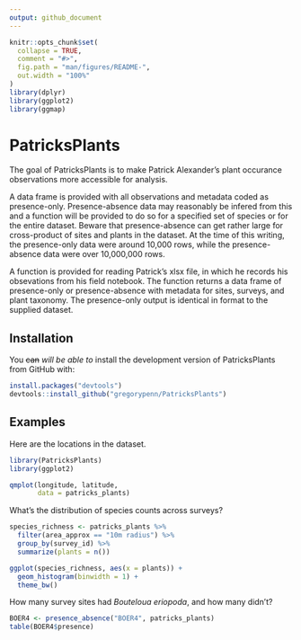 ```yaml
---
output: github_document
---
```


<!-- README.md is generated from README.Rmd. Please edit that file -->

```r
knitr::opts_chunk$set(
  collapse = TRUE,
  comment = "#>",
  fig.path = "man/figures/README-",
  out.width = "100%"
)
library(dplyr)
library(ggplot2)
library(ggmap)
```

# PatricksPlants

<!-- badges: start -->
<!-- badges: end -->

The goal of PatricksPlants is to make Patrick Alexander's plant occurance observations more accessible for analysis. 

A data frame is provided with all observations and metadata coded as presence-only. Presence-absence data may reasonably be infered from this and a function will be provided to do so for a specified set of species or for the entire dataset. Beware that presence-absence can get rather large for cross-product of sites and plants in the dataset. At the time of this writing, the presence-only data were around 10,000 rows, while the presence-absence data were over 10,000,000 rows.

A function is provided for reading Patrick's xlsx file, in which he records his obsevations from his field notebook. The function returns a data frame of presence-only or presence-absence with metadata for sites, surveys, and plant taxonomy. The presence-only output is identical in format to the supplied dataset.

## Installation

<!-- You can install the released version of PatricksPlants from [CRAN](https://CRAN.R-project.org) with: -->

<!-- ``` r -->
<!-- install.packages("PatricksPlants") -->
<!-- ``` -->

You ~~can~~ _will be able to_ install the development version of PatricksPlants from GitHub with:

``` r
install.packages("devtools")
devtools::install_github("gregorypenn/PatricksPlants")
```

## Examples

Here are the locations in the dataset.

```r
library(PatricksPlants)
library(ggplot2)

qmplot(longitude, latitude, 
       data = patricks_plants)
```

What's the distribution of species counts across surveys?
```r
species_richness <- patricks_plants %>%
  filter(area_approx == "10m radius") %>%
  group_by(survey_id) %>%
  summarize(plants = n())

ggplot(species_richness, aes(x = plants)) +
  geom_histogram(binwidth = 1) +
  theme_bw()

```

How many survey sites had *Bouteloua eriopoda*, and how many didn't?
```r
BOER4 <- presence_absence("BOER4", patricks_plants)
table(BOER4$presence)
```
<!-- Don't forget to commit and push figure files, so they display on GitHub! -->
